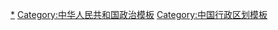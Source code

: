 [[Category:中华人民共和国行政区划|*]]
[[Category:中华人民共和国政治模板|Category:中华人民共和国政治模板]]
[[Category:中国行政区划模板|Category:中国行政区划模板]]